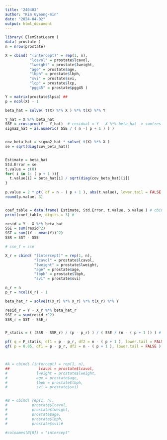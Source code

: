```yaml
---
title: '240403'
author: "Kim Gyeong-min"
date: "2024-04-02"
output: html_document
---
```


```r
library( ElemStatLearn )
data( prostate )
n = nrow(prostate)

X = cbind( "(intercept)" = rep(1, n), 
           "lcavol" = prostate$lcavol,
           "lweight" = prostate$lweight,
           "age" = prostate$age,
           "lbph" = prostate$lbph,
           "svi" = prostate$svi,
           "lcp" = prostate$lcp,
           "pgg45" = prostate$pgg45 )

Y = matrix(prostate$lpsa) ## 
p = ncol(X) - 1

beta_hat = solve( t(X) %*% X ) %*% t(X) %*% Y

Y_hat = X %*% beta_hat
SSE = crossprod(Y - Y_hat)  # residual = Y - X %*% beta_hat -> sum(residual^2) 
sigma2_hat = as.numeric( SSE / ( n -( p + 1 ) ) )


cov_beta_hat = sigma2_hat * solve( t(X) %*% X )
se = sqrt(diag(cov_beta_hat))


Estimate = beta_hat
Std.Error = se
t.value = c(0)
for( i in 1: ( p + 1 )){
  t.value[i] = beta_hat[i] / sqrt(diag(cov_beta_hat)[i])
}  
  
p.value = 2 * pt( df = n - ( p + 1 ), abs(t.value), lower.tail = FALSE )  # abs(t.value)------------------------------
round(p.value, 3)  


coef_table = data.frame( Estimate, Std.Error, t.value, p.value ) # cbind 해보기
print(coef_table, digits = 3) #

```







```r
resid = Y - X %*% beta_hat
SSE = sum(resid^2)
SST = sum((Y - mean(Y))^2)
SSR = SST - SSE

# sse_f = sse

X_r = cbind( "(intercept)" = rep(1, n), 
             "lcavol" = prostate$lcavol,
             "lweight" = prostate$lweight,
             "age" = prostate$age,
             "lbph" = prostate$lbph,
             "svi" = prostate$svi) 

n_r = n
p_r = ncol(X_r) - 1

beta_hat_r = solve(t(X_r) %*% X_r) %*% t(X_r) %*% Y

resid_r = Y - X_r %*% beta_hat_r
SSE_r = sum(resid_r^2)
SSR_r = SST - SSE_r


F_statis = ( (SSR - SSR_r) / (p - p_r) ) / ( SSE / (n - ( p + 1 )) ) # 1.372057

pf( q = F_statis, df1 = p - p_r, df2 = n - ( p + 1 ), lower.tail = FALSE ) # 0.2588958
qf( p = 0.05, df1 = p - p_r, df2 = n - ( p + 1 ), lower.tail = FALSE ) # 3.09887



#A = cbind( (intercept) = rep(1, n), 
##             lcavol = prostate$lcavol,
#             lweight = prostate$lweight,
#             age = prostate$age,
#             lbph = prostate$lbph,
#             svi = prostate$svi)


#B = cbind( rep(1, n), 
#           prostate$lcavol,
#           prostate$lweight,
#           prostate$age,
#           prostate$lbph,
#           prostate$svi)#

#colnames(B[0]) = "intercept"


```



























